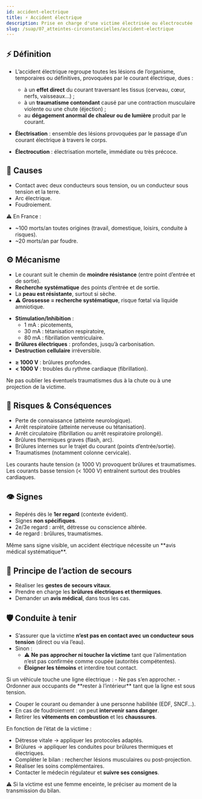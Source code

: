 ---
id: accident-electrique
title: ⚡ Accident électrique
description: Prise en charge d'une victime électrisée ou électrocutée
slug: /suap/07_atteintes-circonstancielles/accident-electrique
---


## ⚡ Définition

- L’accident électrique regroupe toutes les lésions de l’organisme, temporaires ou définitives, provoquées par le courant électrique, dues :
  - à un **effet direct** du courant traversant les tissus (cerveau, cœur, nerfs, vaisseaux…) ;
  - à un **traumatisme contondant** causé par une contraction musculaire violente ou une chute (éjection) ;
  - au **dégagement anormal de chaleur ou de lumière** produit par le courant.

- **Électrisation** : ensemble des lésions provoquées par le passage d’un courant électrique à travers le corps.
- **Électrocution** : électrisation mortelle, immédiate ou très précoce.

## 📌 Causes

- Contact avec deux conducteurs sous tension, ou un conducteur sous tension et la terre.
- Arc électrique.
- Foudroiement.

⚠️ En France :
- ~100 morts/an toutes origines (travail, domestique, loisirs, conduite à risques).
- ~20 morts/an par foudre.

## ⚙️ Mécanisme

- Le courant suit le chemin de **moindre résistance** (entre point d’entrée et de sortie).
- **Recherche systématique** des points d’entrée et de sortie.
- La **peau est résistante**, surtout si sèche.
- ⚠️ **Grossesse = recherche systématique**, risque fœtal via liquide amniotique.

<Tabs>
<TabItem value="effets" label="Effets du courant">

- **Stimulation/Inhibition** :
  - 1 mA : picotements,
  - 30 mA : tétanisation respiratoire,
  - 80 mA : fibrillation ventriculaire.
- **Brûlures électriques** : profondes, jusqu’à carbonisation.
- **Destruction cellulaire** irréversible.

</TabItem>
<TabItem value="voltage" label="Effet selon voltage">

- **≥ 1000 V** : brûlures profondes.
- **< 1000 V** : troubles du rythme cardiaque (fibrillation).

</TabItem>
</Tabs>

<Admonition type="warning">
Ne pas oublier les éventuels traumatismes dus à la chute ou à une projection de la victime.
</Admonition>

## 🚨 Risques & Conséquences

- Perte de connaissance (atteinte neurologique).
- Arrêt respiratoire (atteinte nerveuse ou tétanisation).
- Arrêt circulatoire (fibrillation ou arrêt respiratoire prolongé).
- Brûlures thermiques graves (flash, arc).
- Brûlures internes sur le trajet du courant (points d’entrée/sortie).
- Traumatismes (notamment colonne cervicale).

<Admonition type="note">
Les courants haute tension (≥ 1000 V) provoquent brûlures et traumatismes.  
Les courants basse tension (< 1000 V) entraînent surtout des troubles cardiaques.
</Admonition>

## 👁️ Signes

- Repérés dès le **1er regard** (contexte évident).
- Signes **non spécifiques**.
- 2e/3e regard : arrêt, détresse ou conscience altérée.
- 4e regard : brûlures, traumatismes.

<Admonition type="warning">
Même sans signe visible, un accident électrique nécessite un **avis médical systématique**.
</Admonition>

## 🧰 Principe de l’action de secours

- Réaliser les **gestes de secours vitaux**.
- Prendre en charge les **brûlures électriques et thermiques**.
- Demander un **avis médical**, dans tous les cas.

## 🛡️ Conduite à tenir

- S’assurer que la victime **n’est pas en contact avec un conducteur sous tension** (direct ou via l’eau).
- Sinon :
  - ⚠️ **Ne pas approcher ni toucher la victime** tant que l’alimentation n’est pas confirmée comme coupée (autorités compétentes).
  - **Éloigner les témoins** et interdire tout contact.

<Admonition type="tip">
Si un véhicule touche une ligne électrique :
- Ne pas s’en approcher.
- Ordonner aux occupants de **rester à l’intérieur** tant que la ligne est sous tension.
</Admonition>

- Couper le courant ou demander à une personne habilitée (EDF, SNCF…).
- En cas de foudroiement : on peut **intervenir sans danger**.
- Retirer les **vêtements en combustion** et les **chaussures**.

En fonction de l’état de la victime :

- Détresse vitale → appliquer les protocoles adaptés.
- Brûlures → appliquer les conduites pour brûlures thermiques et électriques.
- Compléter le bilan : rechercher lésions musculaires ou post-projection.
- Réaliser les soins complémentaires.
- Contacter le médecin régulateur et **suivre ses consignes**.

<Admonition type="note">
⚠️ Si la victime est une femme enceinte, le préciser au moment de la transmission du bilan.
</Admonition>